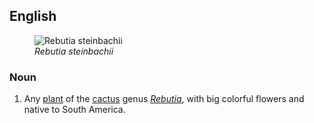 ==English==
[[Image:Sulcorebutia steinbachii 1.jpg|thumb|''Rebutia steinbachii'']]

===Noun===
{{en-noun|crown cactuses}}

# {{botany}} Any [[plant]] of the [[cactus]] genus ''[[Rebutia]]'', with big colorful flowers and native to South America.